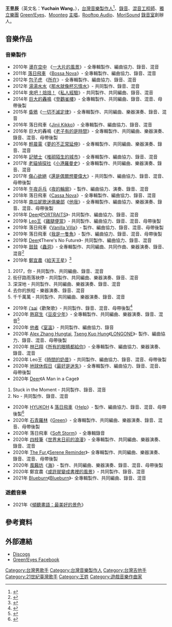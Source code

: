 {{藝人
|姓名=王昱辰
|類型=幕後
|圖片=
|圖片尺寸=
|圖片簡介=
|英文名=Yuchain Wang
| 暱稱 = 老王
|國籍={{ROC}}
|出生日期={{Birth date and age|1984|11|10}}
|出生地點={{TWN}}
|職業=[[歌手|歌手]]、[[音樂製作人|音樂製作人]]、編曲人、[[吉他手|吉他手]]、[[音訊工程師|音訊工程師]]
| 演奏樂器 = [[歌唱|歌唱]]、[[吉他|吉他]]、[[鍵盤樂器|鍵盤]]
|相關團體={{Unbulleted list|[[Green!Eyes|Green!Eyes]]（2003年－）|[[Moonteg|Moonteg]]（2011年－）}}
}}
'''王昱辰'''（英文名：'''Yuchain Wang'''，{{bd|1984年|11月10日|catIdx=L}}），[[台灣|台灣]][[音樂製作人|音樂製作人]]<ref>{{cite news |author1= |title=專訪王昱辰 (老王) |url=https://blow.streetvoice.com/6329/ |work=Blow Music |date=2015-01-29 |accessdate=2020-12-09 |archive-date=2021-01-24 |archive-url=https://web.archive.org/web/20210124181959/https://blow.streetvoice.com/6329/ |dead-url=no }}</ref>、[[錄音|錄音]]、[[混音|混音]][[音訊工程師|工程師]]、[[獨立樂團|獨立樂團]] [[Green!Eyes|Green!Eyes]]、[[Moonteg|Moonteg]] [[主唱|主唱]]，[[Rooftop_Audio|Rooftop Audio]]、[[MoriSound|MoriSound]] [[錄音室|錄音室]]創辦人。

==音樂作品==
===音樂製作===
{{Div col|colwidth=30em}}
*2010年 [[盪在空中|盪在空中]] 《[[一大片的風景|一大片的風景]]》- 全專輯製作、編曲協力、錄音、混音
*2011年 [[落日飛車|落日飛車]] 《[[Bossa_Nova|Bossa Nova]]》- 全專輯製作、編曲協力、錄音、混音
*2012年 [[包子虎|包子虎]] 《[[所在|所在]]》- 全專輯製作、編曲協力、錄音、混音
*2012年 [[湯湯水水|湯湯水水]]《[[那水就像杯忘情水|那水就像杯忘情水]]》- 共同製作、錄音、混音
*2014年 [[來吧！焙焙！|來吧！焙焙！]]《[[私人經驗|私人經驗]]》- 共同製作、共同編曲、錄音、混音
*2014年 [[巨大的轟鳴|巨大的轟鳴]]《[[登鸛雀樓|登鸛雀樓]]》- 全專輯製作、共同編曲、錄音、混音、母帶後製
*2015年 [[昏鴉|昏鴉]]《[[一切不滅定律|一切不滅定律]]》- 全專輯製作、共同編曲、樂器演奏、錄音、混音
*2016年 落日飛車《[[Jinji_Kikko|Jinji Kikko]]》- 全專輯製作、編曲協力、錄音、混音
*2016年 巨大的轟鳴《[[老子有的是時間|老子有的是時間]]》- 全專輯製作、共同編曲、樂器演奏、錄音、混音、母帶後製
*2016年 [[輕晨電|輕晨電]]《[[夢的不正常延伸|夢的不正常延伸]]》- 全專輯製作、共同編曲、樂器演奏、錄音、混音
*2016年 [[記號士|記號士]]《[[堆砌陌生的城市|堆砌陌生的城市]]》- 全專輯製作、編曲協力、錄音、混音
*2017年 [[老貓偵探社|老貓偵探社]]《[[小港羅曼史|小港羅曼史]]》- 全專輯製作、共同編曲、樂器演奏、錄音、混音
*2017年 [[傷心欲絕|傷心欲絕]]《[[還是偶爾想要偉大|還是偶爾想要偉大]]》- 共同製作、編曲協力、錄音、混音、母帶後製
*2018年 [[午夜乒乓|午夜乒乓]]《[[夜的輪廓|夜的輪廓]]》- 製作、編曲協力、演奏、錄音、混音
*2018年 落日飛車《[[Cassa_Nova|Cassa Nova]]》- 全專輯製作、編曲協力、錄音、混音
*2018年 [[南瓜妮歌迷俱樂部|南瓜妮歌迷俱樂部]]《[[他我|他我]]》- 全專輯製作、編曲協力、樂器演奏、錄音、混音、母帶後製
*2018年 [[Deer|Deer]]《[[PORTRAITS|PORTRAITS]]》- 共同製作、編曲協力、錄音、混音
*2019年 [[Leo王|Leo王]]《[[雞腿便當|雞腿便當]]》- 共同製作、編曲協力、錄音、混音、母帶後製
*2019年 落日飛車《[[Vanilla_Villa|Vanilla Villa]]》- 製作、編曲協力、錄音、混音、母帶後製
*2019年 落日飛車《[[我是一隻魚|我是一隻魚]]》- 製作、編曲協力、錄音、混音、母帶後製
*2019年 [[Deer|Deer]]《There's No Future》- 共同製作、編曲協力、錄音、混音
*2019年 [[鼓鼓|鼓鼓]]《[[蟲洞_(專輯)|蟲洞]]》- 全專輯製作、共同編曲、共同作曲、樂器演奏、錄音、混音<ref>{{cite web |title=呂思緯（鼓鼓）《蟲洞》 |url=https://freshmusic.sg/2019/12/20/reviews_agoo_2019/ |publisher=Fresh Music |date=2019-12-20 |access-date=2020-12-09 |archive-date=2021-02-26 |archive-url=https://web.archive.org/web/20210226012806/https://freshmusic.sg/2019/12/20/reviews_agoo_2019/ |dead-url=no }}</ref>
*2019年 [[鄭宜農|鄭宜農]]《[[給天王星|給天王星]]》<ref>{{cite web |title=鄭宜農 Enno Cheng《給天王星 Dear Uranus》 |url=https://freshmusic.sg/2020/03/28/reviews_ennocheng_2019/ |publisher=Fresh Music |date=2020-03-25 |access-date=2020-12-09 |archive-date=2021-02-27 |archive-url=https://web.archive.org/web/20210227182600/https://freshmusic.sg/2020/03/28/reviews_ennocheng_2019/ |dead-url=no }}</ref>
# 2017，你 - 共同製作、共同編曲、錄音、混音
# 街仔路雨落袂停 - 共同製作、共同編曲、樂器演奏、錄音、混音
# 深深地 - 共同製作、共同編曲、樂器演奏、錄音、混音
# 去你的旅程 - 樂器演奏、錄音、混音
# 千千萬萬 - 共同製作、共同編曲、樂器演奏、錄音、混音
*2019年 [[i'sai|i'sai]]《歡聚歌》- 共同製作、錄音、混音、母帶後製<ref>{{cite web |title=i'sai -『歡聚歌』（Official Music Video） - YouTube|url=https://www.youtube.com/watch?v=oWtkI3rHuWI }}</ref>
*2020年 [[熱寫生|熱寫生]]《[[豆皮少年|豆皮少年]]》- 全專輯製作、共同編曲、樂器演奏、錄音、混音<ref>{{cite web |title=熱寫生 Heat Sketch《豆皮少年 Yuba Youth》 |url=https://freshmusic.sg/2020/04/19/reviews_heatsketch_2020/ |publisher=Fresh Music |date=2020-04-19 |access-date=2020-12-09 |archive-date=2021-02-27 |archive-url=https://web.archive.org/web/20210227194137/https://freshmusic.sg/2020/04/19/reviews_heatsketch_2020/ |dead-url=no }}</ref>
*2020年 [[他者|他者]]《[[室溫|室溫]]》- 共同製作、編曲協力、錄音
*2020年 [[Alex_Zhang_Hungtai|Alex Zhang Hungtai]], [[Tseng_Kuo_Hung|Tseng Kuo Hung]]《[[LONGONE|LONGONE]]》- 製作、編曲協力、錄音、混音、母帶後製
*2020年 [[林已翔|林已翔]]《[[所有的眼睛都給你|所有的眼睛都給你]]》- 全專輯製作、編曲協力、樂器演奏、錄音、混音
*2020年 Leo王《[[時間的奶昔|時間的奶昔]]》- 共同製作、編曲協力、錄音、混音、母帶後製
*2020年 [[地球休假日|地球休假日]]《[[最好是迷失|最好是迷失]]》- 全專輯製作、編曲協力、錄音、混音、母帶後製
*2020年 [[Deer|Deer]]《A Man in a Cage》
# Stuck in the Moment - 共同製作、錄音、混音
# No - 共同製作、錄音、混音
*2020年 [[hyukoh|HYUKOH]] & [[落日飛車|落日飛車]]《[[Help|Help]]》- 製作、編曲協力、錄音、混音、母帶後製<ref>{{cite web |title=Help (Sunset Rollercoaster 落日飛車 Remake) |url=https://music.douban.com/subject/35215591/ |website=豆瓣音樂}}</ref>
*2020年 [[石青羅林|石青羅林]]《[[Green|Green]]》- 全專輯製作、共同編曲、樂器演奏、錄音、混音、母帶後製
*2020年 落日飛車《[[Soft_Storm|Soft Storm]]》- 全專輯錄音
*2020年 [[四枝筆|四枝筆]]《[[世界末日前的浪漫|世界末日前的浪漫]]》- 全專輯製作、共同編曲、樂器演奏、錄音、混音
*2020年 [[The_Fur.|The Fur.]]《[[Serene_Reminder|Serene Reminder]]》- 全專輯製作、共同編曲、樂器演奏、錄音、混音、母帶後製
*2020年 [[風籟坊|風籟坊]]《[[海|海]]》- 製作、共同編曲、樂器演奏、錄音、混音、母帶後製
*2020年 鄭宜農《[[或許就變成書裡的風景|或許就變成書裡的風景]]》- 共同製作、錄音、混音
*2021年 [[Blueburn|Blueburn]]《[[Blueburn|Blueburn]]》- 全專輯製作、共同編曲、錄音、混音
{{div col end}}

===遊戲音樂===
*2021年《[[傾聽畫語：最美好的景色|傾聽畫語：最美好的景色]]》

== 參考資料 ==
<references />

==外部連結==
*[https://www.discogs.com/artist/5496783-Yuchain-Wang Discogs] {{Wayback|url=https://www.discogs.com/artist/5496783-Yuchain-Wang |date=20210218202343 }}
*[https://www.facebook.com/GreenEyesMusic Green!Eyes Facebook] {{Wayback|url=https://www.facebook.com/GreenEyesMusic |date=20210218223910 }}

[[Category:台灣男歌手|Category:台灣男歌手]]
[[Category:台灣音樂製作人|Category:台灣音樂製作人]]
[[Category:台灣吉他手|Category:台灣吉他手]]
[[Category:21世紀臺灣歌手|Category:21世紀臺灣歌手]]
[[Category:王姓|Category:王姓]]
[[Category:遊戲音樂作曲家|Category:遊戲音樂作曲家]]